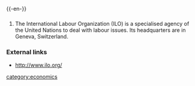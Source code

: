 {{-en-}}

==={{abbreviation}}===
#The International Labour Organization (ILO) is a specialised agency of the United Nations to deal with labour issues. Its headquarters are in Geneva, Switzerland.

===External links===
{{pedialite}}
*[http://www.ilo.org/ http://www.ilo.org/]

[[category:economics]]